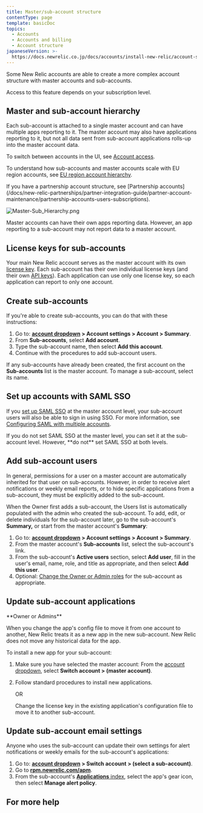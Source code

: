 ```yaml
---
title: Master/sub-account structure
contentType: page
template: basicDoc
topics:
  - Accounts
  - Accounts and billing
  - Account structure
japaneseVersion: >-
  https://docs.newrelic.co.jp/docs/accounts/install-new-relic/account-setup/manage-apps-or-users-sub-accounts
---
```


Some New Relic accounts are able to create a more complex account structure with master accounts and sub-accounts.

<Callout variant="important">
  Access to this feature depends on your subscription level.
</Callout>

## Master and sub-account hierarchy

Each sub-account is attached to a single master account and can have multiple apps reporting to it. The master account may also have applications reporting to it, but not all data sent from sub-account applications rolls-up into the master account data.

To switch between accounts in the UI, see [Account access](/docs/accounts/accounts-billing/general-account-settings/factors-affecting-access-features-data#account-access).

To understand how sub-accounts and master accounts scale with EU region accounts, see [EU region account hierarchy](/docs/using-new-relic/welcome-new-relic/getting-started/introduction-eu-region-data-center#global-account-hierarchy).

<Callout variant="tip">
  If you have a partnership account structure, see [Partnership accounts](/docs/new-relic-partnerships/partner-integration-guide/partner-account-maintenance/partnership-accounts-users-subscriptions).
</Callout>

![Master-Sub_Hierarchy.png](./images/Master-Sub_Hierarchy.png "Master-Sub_Hierarchy.png")

Master accounts can have their own apps reporting data. However, an app reporting to a sub-account may not report data to a master account.

## License keys for sub-accounts

Your main New Relic account serves as the master account with its own [license key](/docs/accounts-partnerships/accounts/account-setup/license-key). Each sub-account has their own individual license keys (and their own [API keys](/docs/apis/rest-api-v2/requirements/rest-api-key)). Each application can use only one license key, so each application can report to only one account.

## Create sub-accounts

If you're able to create sub-accounts, you can do that with these instructions:

1. Go to: **[account dropdown](/docs/accounts-partnerships/education/getting-started-new-relic/glossary#account-dropdown) > Account settings > Account > Summary**.
2. From **Sub-accounts**, select **Add account**.
3. Type the sub-account name, then select **Add this account**.
4. Continue with the procedures to add sub-account users.

If any sub-accounts have already been created, the first account on the **Sub-accounts** list is the master account. To manage a sub-account, select its name.

## Set up accounts with SAML SSO

If you [set up SAML SSO](/docs/accounts-partnerships/accounts/saml-single-sign/setting-sso) at the master account level, your sub-account users will also be able to sign in using SSO. For more information, see [Configuring SAML with multiple accounts](/docs/accounts-partnerships/accounts/saml-single-sign/configuring-saml-multiple-accounts).

<Callout variant="important">
  If you do not set SAML SSO at the master level, you can set it at the sub-account level. However, **do not** set SAML SSO at both levels.
</Callout>

## Add sub-account users

In general, permissions for a user on a master account are automatically inherited for that user on sub-accounts. However, in order to receive alert notifications or weekly email reports, or to hide specific applications from a sub-account, they must be explicitly added to the sub-account.

When the Owner first adds a sub-account, the Users list is automatically populated with the admin who created the sub-account. To add, edit, or delete individuals for the sub-account later, go to the sub-account's **Summary,** or start from the master account's **Summary**:

1. Go to: **[account dropdown](/docs/accounts-partnerships/education/getting-started-new-relic/glossary#account-dropdown) > Account settings > Account > Summary**.
2. From the master account's **Sub-accounts** list, select the sub-account's link.
3. From the sub-account's **Active users** section, select **Add user**, fill in the user's email, name, role, and title as appropriate, and then select **Add this user**.
4. Optional: [Change the Owner or Admin roles](/docs/accounts-partnerships/accounts/account-setup/adding-updating-users) for the sub-account as appropriate.

## Update sub-account applications

<Callout variant="tip">
  **Owner or Admins**
</Callout>

When you change the app's config file to move it from one account to another, New Relic treats it as a new app in the new sub-account. New Relic does not move any historical data for the app.

To install a new app for your sub-account:

1. Make sure you have selected the master account: From the [account dropdown](/docs/accounts-partnerships/education/getting-started-new-relic/glossary#account-dropdown), select **Switch account > (master account)**.
2. Follow standard procedures to install new applications.

   OR

   Change the license key in the existing application's configuration file to move it to another sub-account.

## Update sub-account email settings

Anyone who uses the sub-account can update their own settings for alert notifications or weekly emails for the sub-account's applications:

1. Go to: **[account dropdown](/docs/accounts-partnerships/education/getting-started-new-relic/glossary#account-dropdown) > Switch account > (select a sub-account)**.
2. Go to **[rpm.newrelic.com/apm](https://rpm.newrelic.com/apm)**.
3. From the sub-account's [**Applications** index](/docs/apm/applications-menu/monitoring/viewing-your-applications-index), select the app's gear <Icon name="settings"/>
   icon, then select **Manage alert policy**.

## For more help
